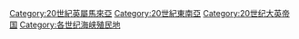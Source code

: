 [[Category:20世紀英屬馬來亞|Category:20世紀英屬馬來亞]]
[[Category:20世紀東南亞|Category:20世紀東南亞]]
[[Category:20世纪大英帝国|Category:20世纪大英帝国]]
[[Category:各世纪海峡殖民地|Category:各世纪海峡殖民地]]